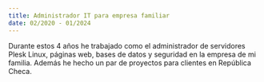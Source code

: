 ```yaml
---
title: Administrador IT para empresa familiar
date: 02/2020 - 01/2024
---
```


Durante estos 4 años he trabajado como el administrador de servidores Plesk Linux, páginas web, bases de datos y seguridad en la empresa de mi familia.
Además he hecho un par de proyectos para clientes en República Checa.